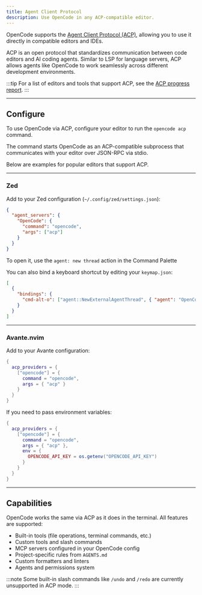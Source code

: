 ```yaml
---
title: Agent Client Protocol
description: Use OpenCode in any ACP-compatible editor.
---
```


OpenCode supports the [Agent Client Protocol (ACP)](https://agentclientprotocol.com), allowing you to use it directly in compatible editors and IDEs.

ACP is an open protocol that standardizes communication between code editors and AI coding agents. Similar to LSP for language servers, ACP allows agents like OpenCode to work seamlessly across different development environments.

:::tip
For a list of editors and tools that support ACP, see the [ACP progress report](https://zed.dev/blog/acp-progress-report#available-now).
:::

---

## Configure

To use OpenCode via ACP, configure your editor to run the `opencode acp` command.

The command starts OpenCode as an ACP-compatible subprocess that communicates with your editor over JSON-RPC via stdio.

Below are examples for popular editors that support ACP.

---

### Zed

Add to your Zed configuration (`~/.config/zed/settings.json`):

```json
{
  "agent_servers": {
    "OpenCode": {
      "command": "opencode",
      "args": ["acp"]
    }
  }
}
```

To open it, use the `agent: new thread` action in the Command Palette

You can also bind a keyboard shortcut by editing your `keymap.json`:

```json
[
  {
    "bindings": {
      "cmd-alt-o": ["agent::NewExternalAgentThread", { "agent": "OpenCode" }]
    }
  }
]
```

---

### Avante.nvim

Add to your Avante configuration:

```lua
{
  acp_providers = {
    ["opencode"] = {
      command = "opencode",
      args = { "acp" }
    }
  }
}
```

If you need to pass environment variables:

```lua
{
  acp_providers = {
    ["opencode"] = {
      command = "opencode",
      args = { "acp" },
      env = {
        OPENCODE_API_KEY = os.getenv("OPENCODE_API_KEY")
      }
    }
  }
}
```

---

## Capabilities

OpenCode works the same via ACP as it does in the terminal. All features are supported:

- Built-in tools (file operations, terminal commands, etc.)
- Custom tools and slash commands
- MCP servers configured in your OpenCode config
- Project-specific rules from `AGENTS.md`
- Custom formatters and linters
- Agents and permissions system

:::note
Some built-in slash commands like `/undo` and `/redo` are currently unsupported in ACP mode.
:::
